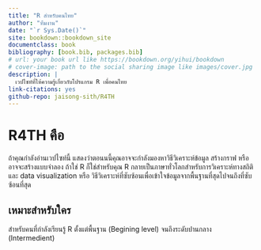 ```yaml
---
title: "R สำหรับคนไทย"
author: "ทีมงาน"
date: "`r Sys.Date()`"
site: bookdown::bookdown_site
documentclass: book
bibliography: [book.bib, packages.bib]
# url: your book url like https://bookdown.org/yihui/bookdown
# cover-image: path to the social sharing image like images/cover.jpg
description: |
  เวปไซท์ที่ให้ความรู้เกี่ยวกับโปรแกรม R เพื่อคนไทย
link-citations: yes
github-repo: jaisong-sith/R4TH
---
```


# R4TH คือ

ถ้าคุณกำลังอ่านเวปไซท์นี้ แสดงว่าตอนนนี้คุณอาจจะกำลังมองหาวิธีวิเคราะห์ข้อมูล
สร้างกราฟ หรือ อาจจะสร้างแบบจำลอง ถ้าใช่ R ก็ใช่สำหรับคุณ R กลายเป็นภาษาทั่วโลกสำหรับการวิเคราะห์ทางสถิติ และ data visualization หรือ วิธีวิเคราะห์ที่ซับซ้อนเพื่อเข้าใจข้อมูลจากพื้นฐานที่สุดไปจนถึงที่ซับซ้อนที่สุด

## เหมาะสำหรับใคร

สำหรับคนที่กำลังเรียนรู้ R ตั้งแต่พื้นฐาน (Begining level) จนถึงระดับปานกลาง (Intermedient)
